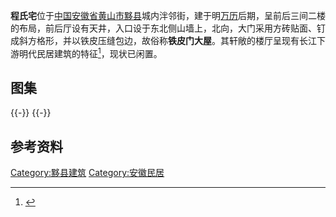 {{文物保护单位
| 级别 = 省级
| 省名 = 安徽省
| 图片 = 
| 名称 = 程氏宅
| 编号 = 2-18
| 分类 = 古建筑、历史纪念建筑及其它
| 时代 = 明
| 所在 = [[黄山市|黄山市]][[黟县|黟县]]
| 登录 = 1986年7月
}}
'''程氏宅'''位于[[中国|中国]][[安徽省|安徽省]][[黄山市|黄山市]][[黟县|黟县]]城内泮邻街，建于明[[万历|万历]]后期，呈前后三间二楼的布局，前后厅设有天井，入口设于东北侧山墙上，北向，大门采用方砖贴面、钉成斜方格形，并以铁皮压缝包边，故俗称'''铁皮门大屋'''。其轩敞的楼厅呈现有长江下游明代民居建筑的特征<ref>{{cite web|url=http://www.ahlib.com/ahlib/anhuimingcheng_provincial/yixian/mingshengguji.htm?subfcode=007090110|title=《黟县名胜古迹》|accessdate=2013-05-23|work=|publisher=安徽省图书馆}}{{dead link|date=2018年4月 |bot=InternetArchiveBot |fix-attempted=yes }}</ref>，现状已闲置。
==图集==
{{multiple image
| align  = left
| image1 = The House for the Family of Cheng in Yixian 01 2013-04.JPG
| width1 = 134
| caption1 = 东侧入口小巷，自泮邻街看
| image2 = The House for the Family of Cheng in Yixian 02 2013-04.JPG
| width2 = 240
| caption2 = 东墙顶部
| image3 = The House for the Family of Cheng in Yixian 03 2013-04.JPG
| width3 = 134
| caption3 = 东墙顶部细节
| image4 = The House for the Family of Cheng in Yixian 04 2013-04.JPG
| width4 = 240
| caption4 = 东北侧大门上部砖雕
}}
{{-}}
{{multiple image
| align  = left
| image1 = The House for the Family of Cheng in Yixian 06 2013-04.JPG
| width1 = 240
| caption1 = 东北侧大门外的木门木雕
| image2 = The House for the Family of Cheng in Yixian 07 2013-04.JPG
| width2 = 240
| caption2 = 东北侧大门外的木门木雕
}}
{{-}}
==参考资料==
{{reflist}}
{{DEFAULTSORT:C}}
{{commons|Category:The House for the Family of Cheng in Yixian}}
{{黄山市境内的安徽省文物保护单位}}
[[Category:黟县建筑|Category:黟县建筑]]
[[Category:安徽民居|Category:安徽民居]]